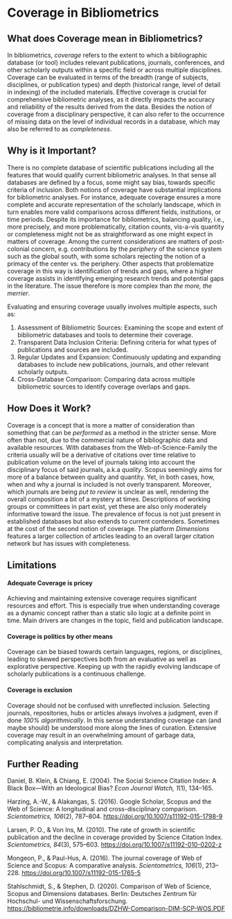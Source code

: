 # Coverage in Bibliometrics

## What does Coverage mean in Bibliometrics?
In bibliometrics, *coverage* refers to the extent to which a bibliographic database (or tool) includes relevant publications, journals, conferences, and other scholarly outputs within a specific field or across multiple disciplines. Coverage can be evaluated in terms of the breadth (range of subjects, disciplines, or publication types) and depth (historical range, level of detail in indexing) of the included materials. Effective coverage is crucial for comprehensive bibliometric analyses, as it directly impacts the accuracy and reliability of the results derived from the data. Besides the notion of coverage from a disciplinary perspective, it can also refer to the occurrence of missing data on the level of individual records in a database, which may also be referred to as *completeness*.

## Why is it Important?
There is no complete database of scientific publications including all the features that would qualify current bibliometric analyses. In that sense all databases are defined by a focus, some might say bias, towards specific criteria of inclusion. Both notions of coverage have substantial implications for bibliometric analyses.  For instance, adequate coverage ensures a more complete and accurate representation of the scholarly landscape, which in turn enables more valid comparisons across different fields, institutions, or time periods. Despite its importance for bibliometrics, balancing quality, i.e., more precisely, and more problematically, citation counts, vis-a-vis quantity or completeness might not be as straightforward as one might expect in matters of coverage. Among the current considerations are matters of post-colonial concern, e.g. contributions by the *periphery* of the science system such as the global south, with some scholars rejecting the notion of a primacy of the center vs. the periphery. Other aspects that problematize coverage in this way is identification of trends and gaps, where a higher coverage assists in identifying emerging research trends and potential gaps in the literature. The issue therefore is more complex than *the more, the merrier*.  

Evaluating and ensuring coverage usually involves multiple aspects, such as:

1. Assessment of Bibliometric Sources: Examining the scope and extent of bibliometric databases and tools to determine their coverage.
2. Transparent Data Inclusion Criteria: Defining criteria for what types of publications and sources are included.
3. Regular Updates and Expansion: Continuously updating and expanding databases to include new publications, journals, and other relevant scholarly outputs.
4. Cross-Database Comparison: Comparing data across multiple bibliometric sources to identify coverage overlaps and gaps.


## How Does it Work?
Coverage is a concept that is more a matter of consideration than something that can be *performed* as a method in the stricter sense. More often than not, due to the commercial nature of bibliographic data and available resources. 
With databases from the Web-of-Science-Family the criteria usually will be a derivative of citations over time relative to publication volume on the level of journals taking into account the disciplinary focus of said journals, a.k.a *quality*. Scopus seemingly aims for more of a balance between quality and quantity. Yet, in both cases, how, when and why a journal is included is not overly transparent. Moreover, which journals are being *put to review* is unclear as well, rendering the overall composition a bit of a mystery at times.  Descriptions of working groups or committees in part exist, yet these are also only moderately informative toward the issue. The prevalence of focus is not just present in established databases but also extends to current contenders. Sometimes at the cost of the second notion of coverage. The platform *Dimensions* features a larger collection of articles leading to an overall larger citation network but has issues with completeness.


## Limitations

#### Adequate Coverage is pricey 
Achieving and maintaining extensive coverage requires significant resources and effort. This is especially true when understanding coverage as a dynamic concept rather than a static silo logic at a definite point in time. Main drivers are changes in the topic, field and publication landscape. 

#### Coverage is politics by other means
Coverage can be biased towards certain languages, regions, or disciplines, leading to skewed perspectives both from an evaluative as well as explorative perspective. Keeping up with the rapidly evolving landscape of scholarly publications is a continuous challenge.

#### Coverage is exclusion
Coverage should not be confused with unreflected inclusion. Selecting journals, repositories, hubs or articles always involves a judgment, even if done *100% algorithmically*.  In this sense understanding coverage can (and maybe should) be understood more along the lines of curation. Extensive coverage may result in an overwhelming amount of garbage data, complicating analysis and interpretation.

## Further Reading

Daniel, B. Klein, & Chiang, E. (2004). The Social Science Citation Index: A Black Box—With an Ideological Bias? *Econ Journal Watch, 1*(1), 134–165.

Harzing, A.-W., & Alakangas, S. (2016). Google Scholar, Scopus and the Web of Science: A longitudinal and cross-disciplinary comparison. *Scientometrics, 106*(2), 787–804. <https://doi.org/10.1007/s11192-015-1798-9>

Larsen, P. O., & Von Ins, M. (2010). The rate of growth in scientific publication and the decline in coverage provided by Science Citation Index. *Scientometrics, 84*(3), 575–603. <https://doi.org/10.1007/s11192-010-0202-z>

Mongeon, P., & Paul-Hus, A. (2016). The journal coverage of Web of Science and Scopus: A comparative analysis. *Scientometrics, 106*(1), 213–228. <https://doi.org/10.1007/s11192-015-1765-5>

Stahlschmidt, S., & Stephen, D. (2020). Comparison of Web of Science, Scopus and Dimensions databases. Berlin: Deutsches Zentrum für Hochschul- und Wissenschaftsforschung. <https://bibliometrie.info/downloads/DZHW-Comparison-DIM-SCP-WOS.PDF>
